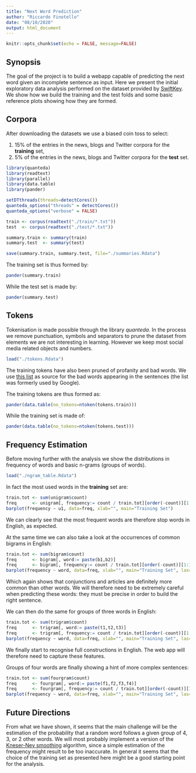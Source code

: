 ```yaml
---
title: "Next Word Prediction"
author: "Riccardo Finotello"
date: "08/10/2020"
output: html_document
---
```


```r
knitr::opts_chunk$set(echo = FALSE, message=FALSE)
```

## Synopsis

The goal of the project is to build a webapp capable of predicting the next word given an incomplete sentence as input.
Here we present the initial exploratory data analysis performed on the dataset provided by [SwiftKey](https://d396qusza40orc.cloudfront.net/dsscapstone/dataset/Coursera-SwiftKey.zip).
We show how we build the training and the test folds and some basic reference plots showing how they are formed.

## Corpora

After downloading the datasets we use a biased coin toss to select:

1. 15% of the entries in the news, blogs and Twitter corpora for the **training** set,
2. 5% of the entries in the news, blogs and Twitter corpora for the **test** set.

```r
library(quanteda)
library(readtext)
library(parallel)
library(data.table)
library(pander)

setDTthreads(threads=detectCores())
quanteda_options("threads" = detectCores())
quanteda_options("verbose" = FALSE)

train <- corpus(readtext("./train/*.txt"))
test  <- corpus(readtext("./test/*.txt"))

summary.train <- summary(train)
summary.test  <- summary(test)

save(summary.train, summary.test, file="./summaries.Rdata")
```

The training set is thus formed by:
```r
pander(summary.train)
```
While the test set is made by:
```r
pander(summary.test)
```

## Tokens

Tokenisation is made possible through the library *quanteda*.
In the process we remove punctuation, symbols and separators to prune the dataset from elements we are not interesting in learning.
However we keep most social media related objects and numbers.

```r
load("./tokens.Rdata")
```

The training tokens have also been pruned of profanity and bad words.
We use [this list](https://storage.googleapis.com/google-code-archive-downloads/v2/code.google.com/badwordslist/badwords.txt) as source for the bad words appearing in the sentences (the list was formerly used by Google).

The training tokens are thus formed as:
```r
pander(data.table(no_tokens=ntoken(tokens.train)))
```
While the training set is made of:
```r
pander(data.table(no_tokens=ntoken(tokens.test)))
```

## Frequency Estimation

Before moving further with the analysis we show the distributions in frequency of words and basic n-grams (groups of words).
```r
load("./ngram_table.Rdata")
```
In fact the most used words in the **training** set are:
```r
train.tot <- sum(unigram$count)
freq      <- unigram[, frequency:= count / train.tot][order(-count)][1:10]
barplot(frequency ~ u1, data=freq, xlab="", main="Training Set")
```
We can clearly see that the most frequent words are therefore stop words in English, as expected.

At the same time we can also take a look at the occurrences of common bigrams in English:
```r
train.tot <- sum(bigram$count)
freq      <- bigram[, word:= paste(b1,b2)]
freq      <- bigram[, frequency:= count / train.tot][order(-count)][1:10]
barplot(frequency ~ word, data=freq, xlab="", main="Training Set", las=2)
```
Which again shows that conjunctions and articles are definitely more common than other words.
We will therefore need to be extremely careful when predicting these words: they must be precise in order to build the right sentence.

We can then do the same for groups of three words in English:
```r
train.tot <- sum(trigram$count)
freq      <- trigram[, word:= paste(t1,t2,t3)]
freq      <- trigram[, frequency:= count / train.tot][order(-count)][1:10]
barplot(frequency ~ word, data=freq, xlab="", main="Training Set", las=2)
```
We finally start to recognise full constructions in English.
The web app will therefore need to capture these features.

Groups of four words are finally showing a hint of more complex sentences:
```r
train.tot <- sum(fourgram$count)
freq      <- fourgram[, word:= paste(f1,f2,f3,f4)]
freq      <- fourgram[, frequency:= count / train.tot][order(-count)][1:10]
barplot(frequency ~ word, data=freq, xlab="", main="Training Set", las=2)
```

## Future Directions

From what we have shown, it seems that the main challenge will be the estimation of the probability that a random word follows a given group of 4, 3, or 2 other words.
We will most probably implement a version of the [Kneser-Ney smoothing](https://en.wikipedia.org/wiki/Kneser%E2%80%93Ney_smoothing) algorithm, since a simple estimation of the frequency might result to be too inaccurate.
In general it seems that the choice of the training set as presented here might be a good starting point for the analysis.